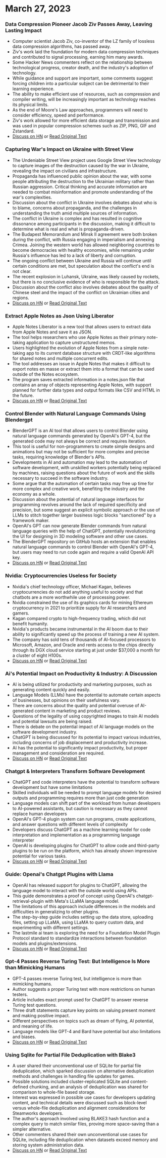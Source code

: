
<Steps>

# March 27, 2023

### Data Compression Pioneer Jacob Ziv Passes Away, Leaving Lasting Impact

- Computer scientist Jacob Ziv, co-inventor of the LZ family of lossless data compression algorithms, has passed away.
- Ziv's work laid the foundation for modern data compression techniques and contributed to signal processing, earning him many awards.
- Some Hacker News commenters reflect on the relationship between technological progress, creator death, and the industry's adoption of technology.
- While guidance and support are important, some comments suggest forcing children into a particular subject can be detrimental to their learning experience.
- The ability to make efficient use of resources, such as compression and compiler writing, will be increasingly important as technology reaches its physical limits.
- As the end of Moore's Law approaches, programmers will need to consider efficiency, speed and performance.
- Ziv's work allowed for more efficient data storage and transmission and was used in popular compression schemes such as ZIP, PNG, GIF and Zstandard.
- [Discuss on HN](http://news.ycombinator.com/item?id=35316836) or [Read Original Text](https://twitter.com/erlichya/status/1639973591214182400)

### Capturing War's Impact on Ukraine with Street View

- The Undeniable Street View project uses Google Street View technology to capture images of the destruction caused by the war in Ukraine, revealing the impact on civilians and infrastructure.
- Propaganda has influenced public opinion about the war, with some people attributing the destruction to the Ukrainian military rather than Russian aggression. Critical thinking and accurate information are needed to combat misinformation and promote understanding of the war's complexities.
- Discussion about the conflict in Ukraine involves debates about who is to blame, concerns about propaganda, and the challenges in understanding the truth amid multiple sources of information.
- The conflict in Ukraine is complex and has resulted in cognitive dissonance among participants in the discussion, making it difficult to determine what is real and what is propaganda-driven.
- The Budapest Memorandum and Minsk II agreement were both broken during the conflict, with Russia engaging in imperialism and annexing Crimea. Joining the western world has allowed neighboring countries to become democracies with healthy economies, while remaining under Russia's influence has led to a lack of liberty and corruption.
- The ongoing conflict between Ukraine and Russia will continue until certain conditions are met, but speculation about the conflict's end is not clear.
- The recent explosion in Luhansk, Ukraine, was likely caused by rockets, but there is no conclusive evidence of who is responsible for the attack.
- Discussion about the conflict also involves debates about the quality of Chinese steel and the impact of the conflict on Ukrainian cities and regions.
- [Discuss on HN](http://news.ycombinator.com/item?id=35312352) or [Read Original Text](https://theundeniablestreetview.com/)

### Extract Apple Notes as Json Using Liberator

- Apple Notes Liberator is a new tool that allows users to extract data from Apple Notes and save it as JSON.
- The tool helps researchers who use Apple Notes as their primary note-taking application to capture unstructured memos.
- Users highlighted the evolution of Apple Notes from a simple note-taking app to its current database structure with CRDT-like algorithms for shared notes and multiple concurrent edits.
- The tool addresses an issue in Apple Notes that makes it difficult to export notes en masse or extract them into a format that can be used outside of the Notes ecosystem.
- The program saves extracted information in a notes.json file that contains an array of objects representing Apple Notes, with support planned for further data types and output formats like CSV and HTML in the future.
- [Discuss on HN](http://news.ycombinator.com/item?id=35316679) or [Read Original Text](https://github.com/HamburgChimps/apple-notes-liberator)

### Control Blender with Natural Language Commands Using Blendergpt

- BlenderGPT is an AI tool that allows users to control Blender using natural language commands generated by OpenAI's GPT-4, but the generated code may not always be correct and requires iteration.
- This tool is useful for non-programmers to create simple designs and animations but may not be sufficient for more complex and precise tasks, requiring knowledge of Blender's APIs.
- Developments in AI and automation may lead to the automation of software development, with unskilled workers potentially being replaced by machines, raising questions about the future of work and the skills necessary to succeed in the software industry.
- Some argue that the automation of certain tasks may free up time for more complex and creative work, benefiting the industry and the economy as a whole.
- Discussion about the potential of natural language interfaces for programming revolves around the lack of required specificity and precision, but some suggest an explicit symbolic approach or the use of LLMs to stitch together larger business logic blocks "sanctioned" by a framework maker.
- OpenAI's GPT can now generate Blender commands from natural language queries with the help of ChatGPT, potentially revolutionizing the UI for designing in 3D modeling software and other use cases.
- The BlenderGPT repository on GitHub hosts an extension that enables natural language commands to control Blender with OpenAI's GPT-4, but users may need to run code again and require a valid OpenAI API key.
- [Discuss on HN](http://news.ycombinator.com/item?id=35320571) or [Read Original Text](https://github.com/gd3kr/BlenderGPT)

### Nvidia: Cryptocurrencies Useless for Society

- Nvidia's chief technology officer, Michael Kagan, believes cryptocurrencies do not add anything useful to society and that chatbots are a more worthwhile use of processing power.
- Nvidia constrained the use of its graphics cards for mining Ethereum cryptocurrency in 2021 to prioritize supply for AI researchers and gamers.
- Kagan compared crypto to high-frequency trading, which did not benefit humanity.
- Nvidia's products became instrumental in the AI boom due to their ability to significantly speed up the process of training a new AI system.
- The company has sold tens of thousands of AI-focused processors to Microsoft, Amazon, and Oracle and rents access to the chips directly through its DGX cloud service starting at just under $37,000 a month for a cluster of eight H100s.
- [Discuss on HN](http://news.ycombinator.com/item?id=35317464) or [Read Original Text](https://www.theguardian.com/technology/2023/mar/26/cryptocurrencies-add-nothing-useful-to-society-nvidia-chatbots-processing-crypto-mining)

### Ai's Potential Impact on Productivity & Industry: A Discussion

- AI is being utilized for productivity and marketing purposes, such as generating content quickly and easily.
- Language Models (LLMs) have the potential to automate certain aspects of businesses, but opinions on their usefulness vary.
- There are concerns about the quality and potential overuse of AI-generated content in marketing and product reviews.
- Questions of the legality of using copyrighted images to train AI models and potential lawsuits are being raised.
- There is debate on the potential impact of AI language models on the software development industry.
- ChatGPT is being discussed for its potential to impact various industries, including concerns of job displacement and productivity increase.
- AI has the potential to significantly impact productivity, but proper management and consideration are required.
- [Discuss on HN](http://news.ycombinator.com/item?id=35312694) or [Read Original Text](https://oneusefulthing.substack.com/p/superhuman-what-can-ai-do-in-30-minutes)

### Chatgpt & Interpreters Transform Software Development

- ChatGPT and code interpreters have the potential to transform software development but have some limitations
- Skilled individuals will be needed to prompt language models for desired outputs and programming requires more than just code generation
- Language models can shift part of the workload from human developers to AI-powered assistants, but caution is necessary as they cannot replace human developers
- OpenAI's GPT-4 plugin system can run programs, create applications, and answer questions with different levels of complexity
- Developers discuss ChatGPT as a machine learning model for code interpretation and implementation as a programming language interpreter
- OpenAI is developing plugins for ChatGPT to allow code and third-party plugins to be run on the platform, which has already shown impressive potential for various tasks.
- [Discuss on HN](http://news.ycombinator.com/item?id=35312609) or [Read Original Text](https://andrewmayneblog.wordpress.com/2023/03/23/chatgpt-code-interpreter-magic/)

### Guide: Openai's Chatgpt Plugins with Llama

- OpenAI has released support for plugins to ChatGPT, allowing the language model to interact with the outside world using APIs.
- This guide demonstrates a proof of concept using OpenAI's chatgpt-retrieval-plugin with Meta's LLaMA language model.
- The limitations of this approach include differences in the models and difficulties in generalizing to other plugins.
- The step-by-step guide includes setting up the data store, uploading files, setting up LLaMA, using LLaMA to query custom data, and experimenting with different settings.
- The lastmile ai team is exploring the need for a Foundation Model Plugin Protocol standard to standardize interactions between foundation models and plugins/extensions.
- [Discuss on HN](http://news.ycombinator.com/item?id=35315542) or [Read Original Text](https://blog.lastmileai.dev/using-openais-retrieval-plugin-with-llama-d2e0b6732f14)

### Gpt-4 Passes Reverse Turing Test: But Intelligence Is More than Mimicking Humans

- GPT-4 passes reverse Turing test, but intelligence is more than mimicking humans.
- Author suggests a proper Turing test with more restrictions on human testers.
- Article includes exact prompt used for ChatGPT to answer reverse Turing test questions.
- Three draft statements capture key points on valuing present moment and making positive impact.
- Different perspectives on topics such as dream of flying, AI potential, and meaning of life.
- Language models like GPT-4 and Bard have potential but also limitations and biases.
- [Discuss on HN](http://news.ycombinator.com/item?id=35313171) or [Read Original Text](https://gist.github.com/rain-1/3bf56122b0ebeac929dff0f881ee8e4c)

### Using Sqlite for Partial File Deduplication with Blake3

- A user shared their unconventional use of SQLite for partial file deduplication, which sparked discussion on alternative deduplication methods and challenges in handling file updates for games.
- Possible solutions included cluster-replicated SQLite and content-defined chunking, and an analysis of deduplication was shared for comparison to whole-file based storage.
- Interest was expressed in possible use cases for developers updating content, and technical details were discussed such as block-level versus whole-file deduplication and alignment considerations for Steamworks developers.
- The author's approach involved using BLAKE3 hash function and a complex query to match similar files, proving more space-saving than a simpler alternative.
- Other commenters shared their own unconventional use cases for SQLite, including file deduplication when datasets exceed memory and storing system administration data.
- [Discuss on HN](http://news.ycombinator.com/item?id=35317419) or [Read Original Text](https://sqlite.org/forum/forumpost/7fecf11e42c71a91?raw)

</Steps>
